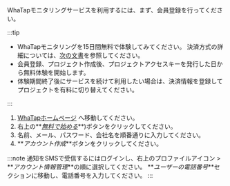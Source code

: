 WhaTapモニタリングサービスを利用するには、まず、会員登録を行ってください。

:::tip

-   WhaTapモニタリングを15日間無料で体験してみてください。 決済方式の詳細については、[次の文書](../billing/billing.mdx)を参照してください。 
-   会員登録、プロジェクト作成後、プロジェクトアクセスキーを発行した日から無料体験を開始します。
-   体験期間終了後にサービスを続けて利用したい場合は、決済情報を登録してプロジェクトを有料に切り替えてください。

:::

1.  [WhaTapホームページ](http://www.whatap.io/) へ移動してください。
2.  右上の**_[無料で始める](https://www.whatap.io/ko/signup/)_**)ボタンをクリックしてください。
3.  名前、メール、パスワード、会社名を順番通りに入力してください。
4.  **_アカウント作成_**ボタンをクリックしてください。

:::note
通知をSMSで受信するにはログインし、右上のプロファイルアイコン > **_アカウント情報管理_**の順に選択してください。 **_ユーザーの電話番号_**セクションに移動し、電話番号を入力してください。
:::
